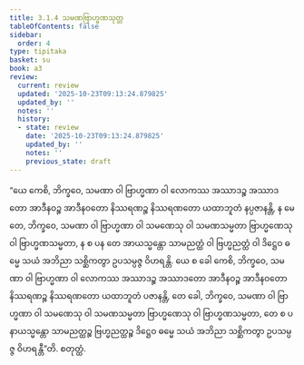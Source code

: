 ```yaml
---
title: 3.1.4 သမဏဗြာဟ္မဏသုတ္တ
tableOfContents: false
sidebar:
  order: 4
type: tipitaka
basket: su
book: a3
review:
  current: review
  updated: '2025-10-23T09:13:24.879825'
  updated_by: ''
  notes: ''
  history:
  - state: review
    date: '2025-10-23T09:13:24.879825'
    updated_by: ''
    notes: ''
    previous_state: draft
---
```



<ReviewStatus review={frontmatter.review} showDetails={true} />

<HypothesisAnnotation frontmatter={frontmatter} />

<DynamicBreadcrumb />

<Division number="107" book="a3" e="ch" v="15" p="263">

<Paragraph number="878" book="a3">
“ယေ ကေစိ, ဘိက္ခဝေ, သမဏာ ဝါ ဗြာဟ္မဏာ ဝါ လောကဿ အဿာဒဉ္စ အဿာဒတော အာဒီနဝဉ္စ အာဒီနဝတော နိဿရဏဉ္စ နိဿရဏတော ယထာဘူတံ နပ္ပဇာနန္တိ, န မေ တေ, ဘိက္ခဝေ, သမဏာ ဝါ ဗြာဟ္မဏာ ဝါ သမဏေသု ဝါ သမဏသမ္မတာ ဗြာဟ္မဏေသု ဝါ ဗြာဟ္မဏသမ္မတာ, န စ ပန တေ အာယသ္မန္တော သာမညတ္ထံ ဝါ ဗြဟ္မညတ္ထံ ဝါ ဒိဋ္ဌေဝ ဓမ္မေ သယံ အဘိညာ သစ္ဆိကတွာ ဥပသမ္ပဇ္ဇ ဝိဟရန္တိ. ယေ စ ခေါ ကေစိ, ဘိက္ခဝေ, သမဏာ ဝါ ဗြာဟ္မဏာ ဝါ လောကဿ အဿာဒဉ္စ အဿာဒတော အာဒီနဝဉ္စ အာဒီနဝတော နိဿရဏဉ္စ နိဿရဏတော ယထာဘူတံ ပဇာနန္တိ, တေ ခေါ, ဘိက္ခဝေ, သမဏာ ဝါ ဗြာဟ္မဏာ ဝါ သမဏေသု ဝါ သမဏသမ္မတာ ဗြာဟ္မဏေသု ဝါ ဗြာဟ္မဏသမ္မတာ, တေ စ ပနာယသ္မန္တော သာမညတ္ထဉ္စ ဗြဟ္မညတ္ထဉ္စ ဒိဋ္ဌေဝ ဓမ္မေ သယံ အဘိညာ သစ္ဆိကတွာ ဥပသမ္ပဇ္ဇ ဝိဟရန္တီ”တိ.

</Paragraph>
</Division>

<Paragraph number="879" type="center" book="a3">
စတုတ္ထံ.
</Paragraph>